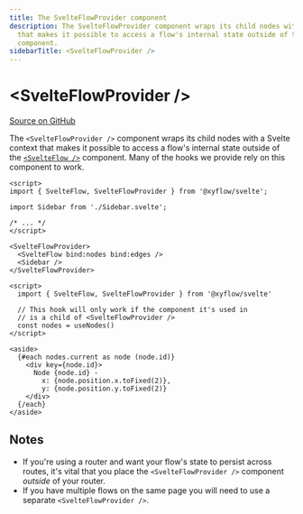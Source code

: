 ```yaml
---
title: The SvelteFlowProvider component
description: The SvelteFlowProvider component wraps its child nodes with a Svelte context
  that makes it possible to access a flow's internal state outside of the SvelteFlow
  component.
sidebarTitle: <SvelteFlowProvider />
---
```


# \<SvelteFlowProvider />

[Source on GitHub](https://github.com/xyflow/xyflow/blob/main/packages/svelte/src/lib/components/SvelteFlowProvider/SvelteFlowProvider.svelte)

The `<SvelteFlowProvider />` component wraps its child nodes with a Svelte context that
makes it possible to access a flow's internal state outside of the
[`<SvelteFlow />`](/api-reference/svelte-flow) component. Many of the hooks we
provide rely on this component to work.

```svelte filename="App.svelte"
<script>
import { SvelteFlow, SvelteFlowProvider } from '@xyflow/svelte';

import Sidebar from './Sidebar.svelte';

/* ... */
</script>

<SvelteFlowProvider>
  <SvelteFlow bind:nodes bind:edges />
  <Sidebar />
</SvelteFlowProvider>
```

```svelte filename="Sidebar.svelte"
<script>
  import { SvelteFlow, SvelteFlowProvider } from '@xyflow/svelte'

  // This hook will only work if the component it's used in
  // is a child of <SvelteFlowProvider />
  const nodes = useNodes()
</script>

<aside>
  {#each nodes.current as node (node.id)}
    <div key={node.id}>
      Node {node.id} -
        x: {node.position.x.toFixed(2)},
        y: {node.position.y.toFixed(2)}
    </div>
  {/each}
</aside>
```

## Notes

- If you're using a router and want your flow's state to persist across routes,
  it's vital that you place the `<SvelteFlowProvider />` component _outside_ of
  your router.
- If you have multiple flows on the same page you will need to use a separate
  `<SvelteFlowProvider />`.
